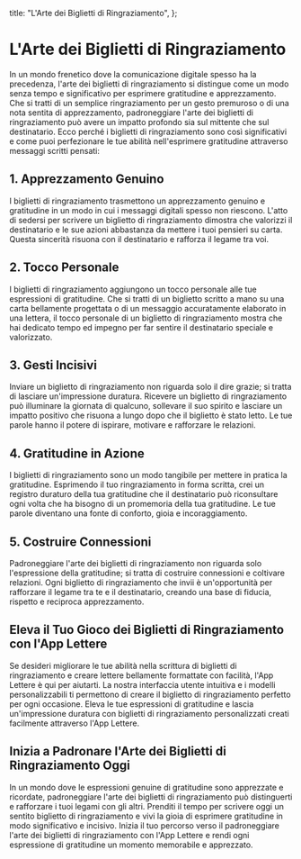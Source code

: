 
  title: "L'Arte dei Biglietti di Ringraziamento",
};

# L'Arte dei Biglietti di Ringraziamento

<MdxImage src="/blog/the-art-of-thank-you-notes.jpg" alt="L'Arte dei Biglietti di Ringraziamento" width={800} height={700} />

In un mondo frenetico dove la comunicazione digitale spesso ha la precedenza, l'arte dei biglietti di ringraziamento si distingue come un modo senza tempo e significativo per esprimere gratitudine e apprezzamento. Che si tratti di un semplice ringraziamento per un gesto premuroso o di una nota sentita di apprezzamento, padroneggiare l'arte dei biglietti di ringraziamento può avere un impatto profondo sia sul mittente che sul destinatario. Ecco perché i biglietti di ringraziamento sono così significativi e come puoi perfezionare le tue abilità nell'esprimere gratitudine attraverso messaggi scritti pensati:

## 1. Apprezzamento Genuino

I biglietti di ringraziamento trasmettono un apprezzamento genuino e gratitudine in un modo in cui i messaggi digitali spesso non riescono. L'atto di sedersi per scrivere un biglietto di ringraziamento dimostra che valorizzi il destinatario e le sue azioni abbastanza da mettere i tuoi pensieri su carta. Questa sincerità risuona con il destinatario e rafforza il legame tra voi.

## 2. Tocco Personale

I biglietti di ringraziamento aggiungono un tocco personale alle tue espressioni di gratitudine. Che si tratti di un biglietto scritto a mano su una carta bellamente progettata o di un messaggio accuratamente elaborato in una lettera, il tocco personale di un biglietto di ringraziamento mostra che hai dedicato tempo ed impegno per far sentire il destinatario speciale e valorizzato.

## 3. Gesti Incisivi

Inviare un biglietto di ringraziamento non riguarda solo il dire grazie; si tratta di lasciare un'impressione duratura. Ricevere un biglietto di ringraziamento può illuminare la giornata di qualcuno, sollevare il suo spirito e lasciare un impatto positivo che risuona a lungo dopo che il biglietto è stato letto. Le tue parole hanno il potere di ispirare, motivare e rafforzare le relazioni.

## 4. Gratitudine in Azione

I biglietti di ringraziamento sono un modo tangibile per mettere in pratica la gratitudine. Esprimendo il tuo ringraziamento in forma scritta, crei un registro duraturo della tua gratitudine che il destinatario può riconsultare ogni volta che ha bisogno di un promemoria della tua gratitudine. Le tue parole diventano una fonte di conforto, gioia e incoraggiamento.

## 5. Costruire Connessioni

Padroneggiare l'arte dei biglietti di ringraziamento non riguarda solo l'espressione della gratitudine; si tratta di costruire connessioni e coltivare relazioni. Ogni biglietto di ringraziamento che invii è un'opportunità per rafforzare il legame tra te e il destinatario, creando una base di fiducia, rispetto e reciproca apprezzamento.

## Eleva il Tuo Gioco dei Biglietti di Ringraziamento con l'App Lettere

Se desideri migliorare le tue abilità nella scrittura di biglietti di ringraziamento e creare lettere bellamente formattate con facilità, l'App Lettere è qui per aiutarti. La nostra interfaccia utente intuitiva e i modelli personalizzabili ti permettono di creare il biglietto di ringraziamento perfetto per ogni occasione. Eleva le tue espressioni di gratitudine e lascia un'impressione duratura con biglietti di ringraziamento personalizzati creati facilmente attraverso l'App Lettere.

## Inizia a Padronare l'Arte dei Biglietti di Ringraziamento Oggi

In un mondo dove le espressioni genuine di gratitudine sono apprezzate e ricordate, padroneggiare l'arte dei biglietti di ringraziamento può distinguerti e rafforzare i tuoi legami con gli altri. Prenditi il tempo per scrivere oggi un sentito biglietto di ringraziamento e vivi la gioia di esprimere gratitudine in modo significativo e incisivo. Inizia il tuo percorso verso il padroneggiare l'arte dei biglietti di ringraziamento con l'App Lettere e rendi ogni espressione di gratitudine un momento memorabile e apprezzato.